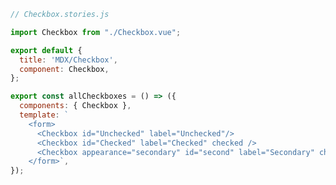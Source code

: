 ```js
// Checkbox.stories.js

import Checkbox from "./Checkbox.vue";

export default {
  title: 'MDX/Checkbox',
  component: Checkbox,
};

export const allCheckboxes = () => ({
  components: { Checkbox },
  template: `
    <form>
      <Checkbox id="Unchecked" label="Unchecked"/>
      <Checkbox id="Checked" label="Checked" checked />
      <Checkbox appearance="secondary" id="second" label="Secondary" checked />
    </form>`,
});
```